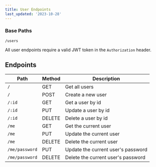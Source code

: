 ```yaml
---
title: User Endpoints
last_updated: '2023-10-28'
---
```


<Alert
  type="warning"
  label="In Progress"
  content="This page is a work in progress. It may be incomplete or contain inaccuracies. Check back later for updates."
/>

### Base Paths

```
/users
```

All user endpoints require a valid JWT token in the `Authorization` header.

## Endpoints

| Path           | Method | Description                        |
| -------------- | ------ | ---------------------------------- |
| `/`            | GET    | Get all users                      |
| `/`            | POST   | Create a new user                  |
| `/:id`         | GET    | Get a user by id                   |
| `/:id`         | PUT    | Update a user by id                |
| `/:id`         | DELETE | Delete a user by id                |
| `/me`          | GET    | Get the current user               |
| `/me`          | PUT    | Update the current user            |
| `/me`          | DELETE | Delete the current user            |
| `/me/password` | PUT    | Update the current user's password |
| `/me/password` | DELETE | Delete the current user's password |
